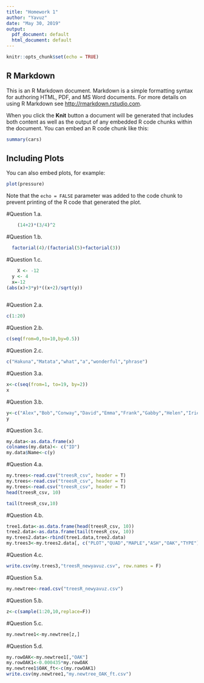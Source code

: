 ---
title: "Homework 1"
author: "Yavuz"
date: "May 30, 2019"
output:
  pdf_document: default
  html_document: default
---

```{r setup, include=FALSE}
knitr::opts_chunk$set(echo = TRUE)
```

## R Markdown

This is an R Markdown document. Markdown is a simple formatting syntax for authoring HTML, PDF, and MS Word documents. For more details on using R Markdown see <http://rmarkdown.rstudio.com>.

When you click the **Knit** button a document will be generated that includes both content as well as the output of any embedded R code chunks within the document. You can embed an R code chunk like this:

```{r cars}
summary(cars)
```

## Including Plots

You can also embed plots, for example:

```{r pressure, echo=FALSE}
plot(pressure)
```

Note that the `echo = FALSE` parameter was added to the code chunk to prevent printing of the R code that generated the plot.


#Question 1.a.
```{r}
	(14+2)*(3/4)^2
```
#Question 1.b.
```{r}
  factorial(4)/(factorial(5)+factorial(3))
```
#Question 1.c.
```{r}
	X <- -12
  y <- 4
  x=-12
(abs(x)+3*y)*((x+2)/sqrt(y))
  
```
#Question 2.a.
```{r}
c(1:20)
```
#Question 2.b.
```{r}
c(seq(from=0,to=10,by=0.5))
```
#Question 2.c.
```{r}
c("Hakuna","Matata","what","a","wonderful","phrase")
```
#Question 3.a.
```{r}
x<-c(seq(from=1, to=19, by=2))
x

```
#Question 3.b.
```{r}
y<-c("Alex","Bob","Conway","David","Emma","Frank","Gabby","Helen","Iric","Kevin")
y
```
#Question 3.c.
```{r}
my.data<-as.data.frame(x)
colnames(my.data)<- c("ID")
my.data$Name<-c(y)

```
#Question 4.a.
```{r}
my.trees<-read.csv("treesR_csv", header = T)
my.trees<-read.csv("treesR_csv", header = T)
my.trees<-read.csv("treesR_csv", header = T)
head(treesR_csv, 10)
```

```{r}
tail(treesR_csv,10)
```
#Question 4.b.
```{r}
tree1.data<-as.data.frame(head(treesR_csv, 10))
tree2.data<-as.data.frame(tail(treesR_csv, 10))
my.trees2.data<-rbind(tree1.data,tree2.data)
my.trees3<-my.trees2.data[, c("PLOT","QUAD","MAPLE","ASH","OAK","TYPE")]
```
#Question 4.c.
```{r}
write.csv(my.trees3,"treesR_newyavuz.csv", row.names = F)
```
#Question 5.a.
```{r}
my.newtree<-read.csv("treesR_newyavuz.csv")
```
#Question 5.b.
```{r}
z<-c(sample(1:20,10,replace=F))
```
#Question 5.c.
```{r}
my.newtree1<-my.newtree[z,]
```
#Question 5.d.
```{r}
my.rowOAK<-my.newtree1[,"OAK"]
my.rowOAK1<-0.000435*my.rowOAK
my.newtree1$OAK_ft<-c(my.rowOAK1)
write.csv(my.newtree1,"my.newtree_OAK_ft.csv")
```

